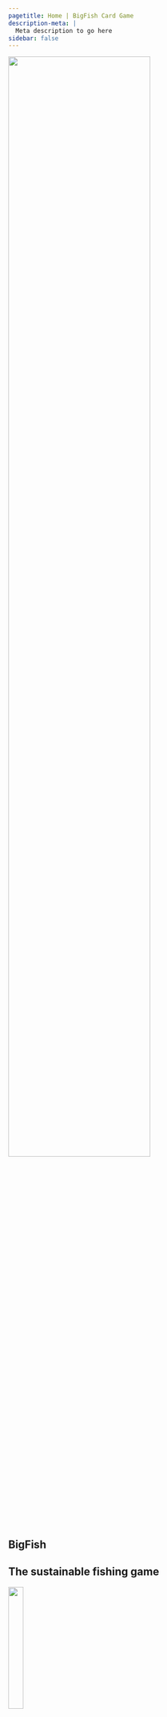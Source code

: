 ```yaml
---
pagetitle: Home | BigFish Card Game
description-meta: |
  Meta description to go here
sidebar: false
---
```


:::::: {.grid .justify-contents-evenly .align-items-center .column-screen .hero-img .hero-strip-homepage}
::::: {.g-col-6 .text-center}
![](resources/images/Bigfish-logo.png){width="75%"}
:::::

::::: {.g-col-6 style="margin-right: 5%;"}
::: p
# BigFish {.maintitle}
:::

::: p
## The sustainable fishing game {.newsubtitle}
:::

:::: {.grid .justify-contents-evenly .align-items-center .text-center style="font-size: 1.25em; margin-bottom: 5%; color: var(--bs-accent);"}
::: g-col-6
![](resources/icons/children-solid-vermillion.svg){width="25%"}

Suitable for ages 10+
:::

::: g-col-6
![](resources/icons/users-line-solid-vermillion.svg){width="25%"}

Best for groups of 2-5 players
:::
::::
:::::
::::::

::: {.column-page  .spacer-5rem .feature-text}
The BigFish card game informs and engages everyone interested in fishing or marine conservation through fun play.

The goal of the game is to collect the maximum number of points from catching fish, while also preserving a healthy ecosystem and fish size diversity for future catches.
:::

<!-- ::: {.column-screen .img-container} -->
<!-- ![](resources/images/pretty-pics/goatfish-small.jpg){width="33.33333%" .img-tile-lg}![](resources/images/pretty-pics/goatfish-small.jpg){width="33.33333%" .img-tile-lg}![](resources/images/pretty-pics/goatfish-small.jpg){width="33.33333%" .img-tile-lg} -->
<!-- ::: -->

<!-- ::: spacer-3em -->

<!-- ::: -->

:::::: {.grid .justify-contents-evenly .align-items-center .homepage-p .column-screen}
::::: {.g-col-8 .mx-5}
## Playing the game

:::: {.grid .justify-contents-evenly .align-items-center .homepage-p}
::: {.g-col-2 .img-container .my-2}
![](resources/images/esky.jpg){width="75%"}
:::

::: {.g-col-10}
Big fish are worth more points than small fish, so players are tempted to catch them. But the presence of big fish also allows players to draw new cards, spawn new fish and also grow them. The player has to find a balance between collecting points by catching fish and preserving fish for good fishing opportunities. 
:::

::: {.g-col-2 .img-container .my-2}
![](resources/images/cards/wild-cards/illegal-fishing.jpg){.image-card width="75%"}
:::

::: {.g-col-10}
In addition to fishing, other natural and human-induced events occur throughout the game, such as fisheries research, poor water quality, citizen science, illegal fishing, ocean acidification, and others. 
:::

::: {.g-col-2 .img-container .my-2}
![](resources/images/Bigfish-logo.png)
:::

::: {.g-col-10}
These events create unpredictability and new challenges and inform us on how humans impact aquatic ecosystems.
:::

::: {.g-col-12 .text-center .img-container style="margin-bottom: 1em; margin-top: 0.5em;"}
[Read the Rules](pages/rules.qmd){.h3 .btn .btn-accent}
:::
::::
:::::

::::: {.g-col-4 .img-container}
![](resources/images/pretty-pics/RockyCape.jpg)
:::::
::::::

## Main messages

<!-- This game aims to introduce three main messages that we care about: -->

::: {.homepage-p .text-center style="margin-bottom: 1.em"}
Through its mechanics this game illustrates three main messages about the part big fish play in the ocean, and how human activities affect them.
:::

:::::: {.grid .justify-contents-evenly .align-items-center .homepage-p .column-screen}
::::: {.g-col-5 .img-container}
![](resources/images/pretty-pics/urchin-zoanthid barren-small.jpg)
:::::

::::: {.g-col-7 .mx-5}
### 1. Big fish are important

Big are important for population resilience, ecosystem balance and simply because they are beautiful.

### 2. Big fish are mostly all gone

Commercial and recreational fishing has removed most of the large fish from the ocean, lakes and rivers.

### 3. Big fish can return

Fish grow relatively fast and we take the right measures, we can restore healthy ecosystems and their beauty within our lifetimes.

::: {.text-center}
[Explore the Science](pages/special-cards.qmd){.btn .btn-accent}
:::
:::::
::::::

:::::: {.grid .justify-contents-evenly .align-items-center .column-page .spacer-5rem .homepage-p}
::::: {.g-col-8}
## Who we are {style="margin-top: 0.5em;"}

This game has been developed by the Institute of Marine and Antarctic Sciences (IMAS), University of Tasmania team, led by Matt Testoni, Asta Audzijonyte and Amy Coghlan. All artwork is original and produced by Amy Coghlan (drawings) and Matt Testoni (photos, design). 

Game testing, advice, interesting facts and many other details have been provided by many researchers, naturalists, students, friends, anglers, divers and game enthusiasts. Thank you.

::: text-center
[About Us](pages/about.qmd){.h3 .btn .btn-accent}
:::
:::::

::::: {.g-col-4 .text-center}
![](resources/images/pretty-pics/blue-Grouper-1-small.jpg){.headshot} 
![](resources/images/pretty-pics/blue-Grouper-1-small.jpg){.headshot}
 
![](resources/images/pretty-pics/blue-Grouper-1-small.jpg){.headshot} 
![](resources/images/pretty-pics/blue-Grouper-1-small.jpg){.headshot}
:::::

::::: {.g-col-12}
### Contact us

If you would like to learn more about our work, adapt the game to your ecosystem, apply the game to your teaching or support our work please contact us at [info@fishsizeproject.org](mailto:info@fishsizeproject.org).
:::::
::::::

::::: {.grid .justify-contents-evenly .align-items-center .column-page .text-center .spacer-2em .homepage-p}
:::: {.g-col-12}
## Supporters

This work is supported by a 2020 Pew Fellowship in Marine Conservation awarded to [Asta Audzijonyte](https://discover.utas.edu.au/Asta.Audzijonyte). 

If you want to support this work, you can buy your very own copy of the BigFish card game!

::: text-center
[How to Buy](pages/how-to-buy.qmd){.h3 .btn .btn-accent}
:::
::::

:::: g-col-12
:::: {.grid .justify-contents-evenly .align-items-center}
::: g-col-2
![](https://placehold.co/200x200)
:::

::: g-col-2
![](https://placehold.co/200x200)
:::

::: g-col-2
![](https://placehold.co/200x200)
:::

::: g-col-2
![](https://placehold.co/200x200)
:::

::: g-col-2
![](https://placehold.co/200x200)
:::

::: g-col-2
![](https://placehold.co/200x200)
:::
::::
::::
:::::